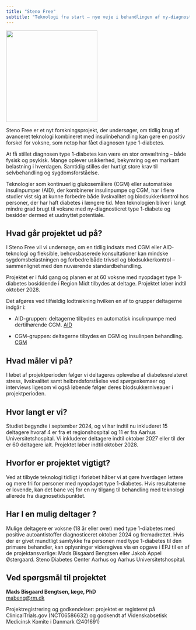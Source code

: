 ```yaml
---
title: "Steno Free"
subtitle: "Teknologi fra start – nye veje i behandlingen af ny-diagnosticeret type 1-diabetes"
---
```


![](/images/AID.png){width=250px fig-align="center" fig-alt="AID insulin pump on a woman's arm as she is outside walking."}

Steno Free er et nyt forskningsprojekt, der undersøger, om tidlig brug af avanceret teknologi kombineret med insulinbehandling kan gøre en positiv forskel for voksne, som netop har fået diagnosen type 1-diabetes.

At få stillet diagnosen type 1-diabetes kan være en stor omvæltning – både fysisk og psykisk. Mange oplever usikkerhed, bekymring og en markant belastning i hverdagen. Samtidig stilles der hurtigt store krav til selvbehandling og sygdomsforståelse.

Teknologier som kontinuerlig glukosemålere (CGM) eller automatiske insulinpumper (AID), der kombinerer insulinpumpe og CGM, har i flere studier vist sig at kunne forbedre både livskvalitet og blodsukkerkontrol hos personer, der har haft diabetes i længere tid. Men teknologien bliver i langt mindre grad brugt til voksne med ny-diagnosticret type 1-diabete og besidder dermed et uudnyttet potentiale.

## Hvad går projektet ud på?

I Steno Free vil vi undersøge, om en tidlig indsats med CGM eller AID-teknologi og fleksible, behovsbaserede konsultationer kan mindske sygdomsbelastningen og forbedre både trivsel og blodsukkerkontrol – sammenlignet med den nuværende standardbehandling.

Projektet er i fuld gang og planen er at 60 voksne med nyopdaget type 1-diabetes bosiddende i Region Midt tilbydes at deltage. Projektet løber indtil oktober 2028. 

Det afgøres ved tilfældig lodtrækning hvilken en af to grupper deltagerne indgår i:

* AID-gruppen: deltagerne tilbydes en automatisk insulinpumpe med dertilhørende CGM. 
[AID](https://www.medtronic-diabetes.com/da-DK/insulinpumpe/minimed-780g-systemet){.btn
.btn-primary role="button"}

* CGM-gruppen: deltagerne tilbydes en CGM og insulinpen behandling.
[CGM](https://www.freestyle.abbott/da-dk/home.html?gad_source=1&gad_campaignid=21406895265&gclid=EAIaIQobChMI7eSuxMiyjQMVL2RBAh2K7RsiEAAYASAAEgJFZPD_BwE){.btn
.btn-primary role="button"}

## Hvad måler vi på?

I løbet af projektperioden følger vi deltageres oplevelse af diabetesrelateret stress, livskvalitet samt helbredsforståelse ved spørgeskemaer og interviews ligesom vi også løbende følger deres blodsukkerniveauer i projektperioden.

## Hvor langt er vi?

Studiet begyndte i september 2024, og vi har indtil nu inkluderet 15 deltagere hvoraf 4 er fra et regionshospital og 11 er fra Aarhus Universitetshospital. Vi inkluderer deltagere indtil oktober 2027 eller til der er 60 deltagere ialt. Projektet løber indtil oktober 2028. 

## Hvorfor er projektet vigtigt?
Ved at tilbyde teknologi tidligt i forløbet håber vi at gøre hverdagen lettere og mere fri for personer med nyopdaget type 1-diabetes. Hvis resultaterne er lovende, kan det bane vej for en ny tilgang til behandling med teknologi allerede fra diagnosetidspunktet.

## Har I en mulig deltager ? 
Mulige deltagere er voksne (18 år eller over) med type 1-diabetes med positive autoantistoffer diagnosticeret oktober 2024 og fremadrettet. Hvis der er givet mundtligt samtykke fra personen med type 1-diabetes til den primære behandler, kan oplysninger videregives via en opgave i EPJ til en af de projektansvarlige:
Mads Bisgaard Bengtsen eller Jakob Appel Østergaard. 
Steno Diabetes Center Aarhus og Aarhus Universitetshospital.

## Ved spørgsmål til projektet

**Mads Bisgaard Bengtsen, læge, PhD**  
[mabeng@rm.dk](mailto:mabeng@rm.dk)

Projektregistrering og godkendelser: projektet er registeret på ClinicalTrials.gov (NCT06586632) og godkendt af Videnskabsetisk Medicinsk Komite i Danmark (2401691)
